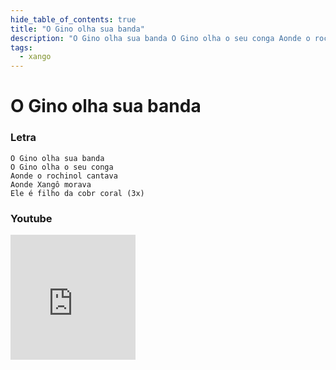 ```yaml
---
hide_table_of_contents: true
title: "O Gino olha sua banda"
description: "O Gino olha sua banda O Gino olha o seu conga Aonde o rochinol cantava Aonde Xangô morava Ele é filho da cobr coral"
tags:
  - xango
---
```


# O Gino olha sua banda

### Letra

```text
O Gino olha sua banda
O Gino olha o seu conga
Aonde o rochinol cantava
Aonde Xangô morava
Ele é filho da cobr coral (3x)
```

### Youtube

<iframe
  width="200"
  height="200"
  src="https://www.youtube.com/embed/FY6u4H7iaKc"
  title="YouTube video player"
  frameborder="0"
  allow="accelerometer; autoplay; clipboard-write; encrypted-media; gyroscope; picture-in-picture; web-share"
  referrerpolicy="strict-origin-when-cross-origin"
  allowfullscreen
></iframe>